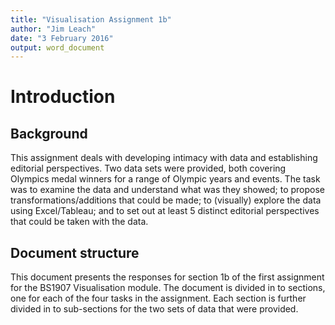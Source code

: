 ```yaml
---
title: "Visualisation Assignment 1b"
author: "Jim Leach"
date: "3 February 2016"
output: word_document
---
```


# Introduction

## Background

This assignment deals with developing intimacy with data and establishing editorial perspectives. Two data sets were provided, both covering Olympics medal winners for a range of Olympic years and events. The task was to examine the data and understand what was they showed; to propose transformations/additions that could be made; to (visually) explore the data using Excel/Tableau; and to set out at least 5 distinct editorial perspectives that could be taken with the data.

## Document structure

This document presents the responses for section 1b of the first assignment for the BS1907 Visualisation module. The document is divided in to sections, one for each of the four tasks in the assignment. Each section is further divided in to sub-sections for the two sets of data that were provided.

